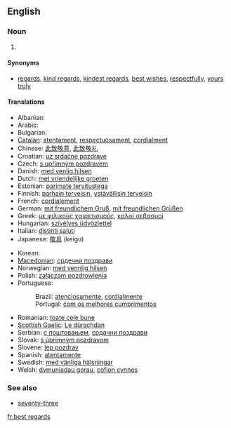 ==English==

===Noun===
{{en-noun|sg=[[best]] [[regards]]|?}}

# {{idiom}} {{non-gloss definition|Used as a [[polite]] closing of a [[letter]]}}

====Synonyms====
* [[regards]], [[kind regards]], [[kindest regards]], [[best wishes]], [[respectfully]], [[yours truly]]

====Translations====
{{trans-top|a polite closing of a letter}}
* Albanian: {{t|sq|të fala}}
* Arabic: {{t|ar|مع أطيب التحيات|tr=ma atyab al tahyat|sc=Arab}}
* Bulgarian: {{t|bg|с най-добри пожелания|sc=Cyrl}}
* [[Catalan]]: [[atentament]], [[respectuosament]], [[cordialment]]
* Chinese: [[此致敬意]], [[此致敬礼]]
* Croatian: [[uz srdačne pozdrave]]
* Czech: [[s upřímným pozdravem]]
* Danish: [[med venlig hilsen]]
* Dutch: [[met vriendelijke groeten]]
* Estonian: [[parimate tervitustega]]
* Finnish: [[parhain terveisin]], [[ystävällisin terveisin]]
* French: [[cordialement]]
* German: [[mit freundlichem Gruß]], [[mit freundlichen Grüßen]]
* Greek: [[με φιλικούς χαιρετισμούς]], [[καλοί σεβασμοί]]
* Hungarian: [[szívélyes üdvözlettel]]
* Italian: [[distinti saluti]]
* Japanese: [[敬具]] (keigu)
{{trans-mid}}
* Korean: {{t|ko|안부 인사|tr=anbu insa|sc=Kore}}
* [[Macedonian]]: [[срдечни поздрави]]
* Norwegian: [[med vennlig hilsen]]
* Polish: [[załączam pozdrowienia]]
* Portuguese:
*: Brazil: [[atenciosamente]], [[cordialmente]]
*: Portugal: [[com os melhores cumprimentos]]
* Romanian: [[toate cele bune]]
* [[Scottish Gaelic]]: [[Le dùrachdan]]
* Serbian: [[с поштовањем]], [[срдачни поздрави]]
* Slovak: [[s úprimným pozdravom]]
* Slovene: [[lep pozdrav]]
* Spanish: [[atentamente]]
* Swedish: [[med vänliga hälsningar]]
* Welsh: [[dymuniadau gorau]], [[cofion cynnes]]
{{trans-bottom}}

===See also===
* [[seventy-three]]

[[fr:best regards]]